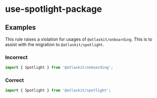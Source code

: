 # use-spotlight-package

## Examples

This rule raises a violation for usages of `@atlaskit/onboarding`. This is to assist with the
migration to `@atlaskit/spotlight`.

### Incorrect

```jsx
import { Spotlight } from '@atlaskit/onboarding';
```

### Correct

```jsx
import { Spotlight } from '@atlaskit/spotlight';
```
